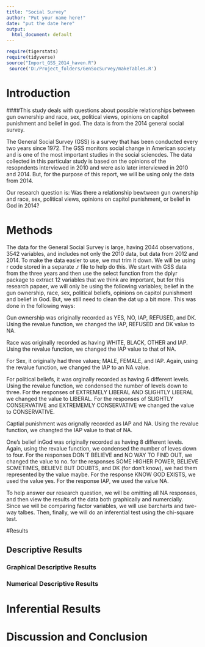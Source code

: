 ---
title: "Social Survey"
author: "Put your name here!"
date: "put the date here"
output:
  html_document: default
---

```{r include=FALSE,echo=FALSE}
require(tigerstats)
require(tidyverse)
source("Import_GSS_2014_haven.R")
 source('D:/Project_folders/GenSocSurvey/makeTables.R')
```
<!-- We recommend you use git branches -- create a separate branch for each major section i.e. Introduction, Methods, Results, Inferential Results, and Discussion and Conclusions - leave the YAML block untouched until the final merge where you put in your own name !-->

# Introduction

<!--In this section you explain what you are trying to show.  Where did the data come from?  What is the research or other question you are trying to answer?!-->   

####This study deals with questions about possible relationships between gun ownership and race, sex, political views, opinions on capitol punishment and belief in god. The data is from the 2014 general social survey.

The General Social Survey (GSS) is a survey that has been conducted every two years since 1972. The GSS monitors social change in American society and is one of the most important studies in the social sciencdes. The data collected in this particular study is based on the opinions of the resopndents interviewed in 2010 and were aslo later interviewed in 2010 and 2014. But, for the purpose of this report, we will be using only the data from 2014.

Our research question is: Was there a relationship bewtween gun ownership and race, sex, political views, opinions on capitol punishment, or belief in God in 2014?

# Methods

<!--Decide on your methods:  use "variable analysis" or other appropriate descriptors.  Make sure to choose at least one graphical method and at least one numerical method.!-->

The data for the General Social Survey is large, having 2044 observations, 3542 variables, and includes not only the 2010 data, but data from 2012 and 2014. To make the data easier to use, we mut trim it down. We will be using r code stored in a separate .r file to help do this. We start with GSS data from the three years and then use the select function from the dplyr package to extract 12 variables that we think are important, but for this research papaer, we will only be using the following variables; belief in the gun ownership, race, sex, political beliefs, opinions on capitol punishment and belief in God. But, we still need to clean the dat up a bit more. This was done in the following ways:

  Gun ownership was originally recorded as YES, NO, IAP, REFUSED, and DK. Using the revalue function, we changed the IAP, REFUSED and DK value to NA.
  
  Race was originally recorded as having WHITE, BLACK, OTHER and IAP. Using the revalue function, we changed the IAP value to that of NA.
  
  For Sex, it originally had three values; MALE, FEMALE, and IAP. Again, using the revalue function, we changed the IAP to an NA value.
  
  For political beliefs, it was orginally recorded as having 6 different levels. Using the revalue function, we condensed the number of levels down to three. For the responses of EXTREMELY LIBERAL AND SLIGHTLY LIBERAL we changed the value to  LIBERAL. For the responses of SLIGHTLY CONSERVATIVE and EXTREMEMLY CONSERVATIVE we changed the value to CONSERVATIVE.
  
  Captial punishment was orignally recorded as IAP and NA. Using the revalue function, we changted the IAP value to that of NA.
  
  One's belief inGod was originally recorded as having 8 different levels. Again, using the revalue function, we condensed the number of leves down to four. For the responses DON'T BELIEVE and NO WAY TO FIND OUT, we changed the value to no. for the responses SOME HIGHER POWER, BELIEVE SOMETIMES, BELIEVE BUT DOUBTS, and DK (for don't know), we had them represented by the value maybe. For the response KNOW GOD EXISTS, we used the value yes. For the response IAP, we used the value NA.
  
To help answer our research question, we will be omitting all NA responses, and then view the results of the data both graphically and numercially. Since we will be comparing factor variables, we will use barcharts and twe-way talbes. Then, finally, we will do an inferential test using the chi-square test.


#Results

<!--Divide this section into two sub-sections:  One for your descriptive  results and one for your inferential results.!-->

## Descriptive Results

### Graphical Descriptive Results

<!--Graphical results here.  Make sure to show your code.  Provide appropriate labels for axes, giving units if possible, and provide a good title for the graph, too.  Use the graphical results to describe the patterns if any that exist in the data as focused toward the research question!-->

### Numerical Descriptive Results

<!--Numerical results go here. Use the numerical results to describe the patterns if any that exist in the data as focused toward the research question!-->

# Inferential Results

<!--State hypothesis clearly.  Make sure your discussion of the inferential test covers all the aspects that the test output produces, such as test statistic, p-value etc.  Make a decision about the null hypothesis, explain the assumptions on which the selected test/procedure was based, and why the chosen procedure satisfys the assumptions and is appropriate to answer the research question!-->


# Discussion and Conclusion

<!--Discussion and conclusion here.  If you found a relationship be sure to consider whether the relationship occurs because one of the variables causes the other, or whether they perhasps are related for some other reason.  Watch the chapter 6 videos from the GeorgeTown videos collection.!-->
